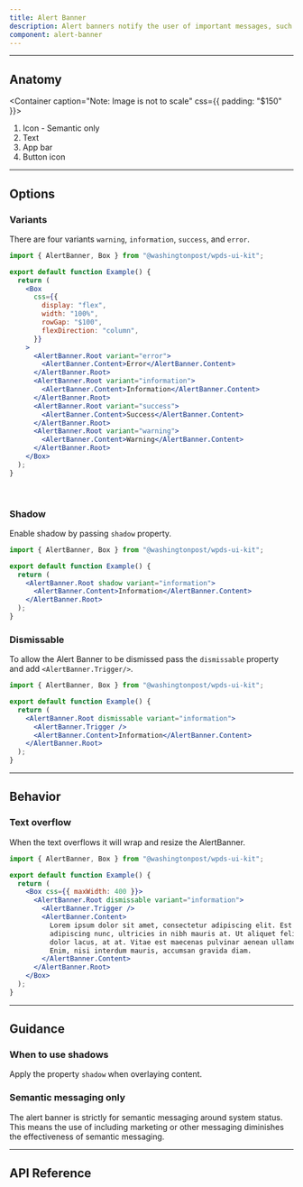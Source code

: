 ```yaml
---
title: Alert Banner
description: Alert banners notify the user of important messages, such as system alerts. They're meant to encourage the user to take an action.
component: alert-banner
---
```


---

## Anatomy

<Container caption="Note: Image is not  to scale" css={{ padding: "$150" }}>
  <InlineSVG
    path="/img/components/alertbanner/anatomy.svg"
    width={392}
    height={120}
  />
</Container>

1. Icon - Semantic only
2. Text
3. App bar
4. Button icon

---

## Options

### Variants

There are four variants `warning`, `information`, `success`, and `error`.

```jsx withPreview
import { AlertBanner, Box } from "@washingtonpost/wpds-ui-kit";

export default function Example() {
  return (
    <Box
      css={{
        display: "flex",
        width: "100%",
        rowGap: "$100",
        flexDirection: "column",
      }}
    >
      <AlertBanner.Root variant="error">
        <AlertBanner.Content>Error</AlertBanner.Content>
      </AlertBanner.Root>
      <AlertBanner.Root variant="information">
        <AlertBanner.Content>Information</AlertBanner.Content>
      </AlertBanner.Root>
      <AlertBanner.Root variant="success">
        <AlertBanner.Content>Success</AlertBanner.Content>
      </AlertBanner.Root>
      <AlertBanner.Root variant="warning">
        <AlertBanner.Content>Warning</AlertBanner.Content>
      </AlertBanner.Root>
    </Box>
  );
}
```

<BR />

### Shadow

Enable shadow by passing `shadow` property.

```jsx withPreview
import { AlertBanner, Box } from "@washingtonpost/wpds-ui-kit";

export default function Example() {
  return (
    <AlertBanner.Root shadow variant="information">
      <AlertBanner.Content>Information</AlertBanner.Content>
    </AlertBanner.Root>
  );
}
```

### Dismissable

To allow the Alert Banner to be dismissed pass the `dismissable` property and add `<AlertBanner.Trigger/>`.

```jsx withPreview
import { AlertBanner, Box } from "@washingtonpost/wpds-ui-kit";

export default function Example() {
  return (
    <AlertBanner.Root dismissable variant="information">
      <AlertBanner.Trigger />
      <AlertBanner.Content>Information</AlertBanner.Content>
    </AlertBanner.Root>
  );
}
```

---

## Behavior

### Text overflow

When the text overflows it will wrap and resize the AlertBanner.

```jsx withPreview
import { AlertBanner, Box } from "@washingtonpost/wpds-ui-kit";

export default function Example() {
  return (
    <Box css={{ maxWidth: 400 }}>
      <AlertBanner.Root dismissable variant="information">
        <AlertBanner.Trigger />
        <AlertBanner.Content>
          Lorem ipsum dolor sit amet, consectetur adipiscing elit. Est
          adipiscing nunc, ultricies in nibh mauris at. Ut aliquet felis platea
          dolor lacus, at at. Vitae est maecenas pulvinar aenean ullamcorper.
          Enim, nisi interdum mauris, accumsan gravida diam.
        </AlertBanner.Content>
      </AlertBanner.Root>
    </Box>
  );
}
```

---

## Guidance

### When to use shadows

Apply the property `shadow` when overlaying content.

<GuideContainer variant="success">
  <InlineSVG
    path="/img/components/alertbanner/guidance-overlay-content.svg"
    width={380}
    height={240}
  />
</GuideContainer>

### Semantic messaging only

The alert banner is strictly for semantic messaging around system status. This means the use of including marketing or other messaging diminishes the effectiveness of semantic messaging.

<GuideContainer variant="warning">
  <InlineSVG
    path="/img/components/alertbanner/guidance-subs.svg"
    width={380}
    height={56}
  />
</GuideContainer>

---

## API Reference

<PropsTable props={propsTable} />
